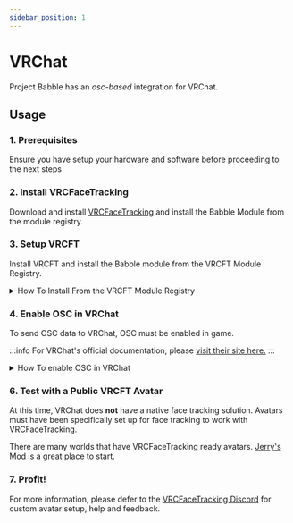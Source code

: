 ```yaml
---
sidebar_position: 1
---
```


# VRChat
Project Babble has an *osc-based* integration for VRChat.

## Usage

### 1. Prerequisites 
Ensure you have setup your hardware and software before proceeding to the next steps

### 2. Install VRCFaceTracking
Download and install [VRCFaceTracking](https://docs.vrcft.io/) and install the Babble Module from the module registry. 

### 3. Setup VRCFT 
Install VRCFT and install the Babble module from the VRCFT Module Registry.
<details>
  <summary>How To Install From the VRCFT Module Registry</summary>

  1. Go to the Module Registry Tab in VRCFaceTracking
  1. Select the babble module
  1. Click the "Install" button

  ---
  <div style={{
    width: '90%',
    height: 'auto',
    margin: 'auto',
    display: 'block'
  }}>
  </div>
    <img src={require("@site/static/img/vrc_vrcft_module_install.png").default}/>
</details>

### 4. Enable OSC in VRChat
To send OSC data to VRChat, OSC must be enabled in game. 

:::info
For VRChat's official documentation, please [visit their site here.](https://docs.vrchat.com/docs/osc-overview)
:::

<details>
  <summary>How To enable OSC in VRChat</summary>

  1. Open your radial menu
  1. Click the "Enabled" field to turn OSC on.
  ---
  <div style={{
    width: '90%',
    height: 'auto',
    margin: 'auto',
    display: 'flex'
  }}>
  </div>
    <img src={require("@site/static/img/vrc_vrc_osc_menu.png").default}/>
</details>

### 6. Test with a Public VRCFT Avatar
At this time, VRChat does **not** have a native face tracking solution. Avatars must have been specifically set up for face tracking to work with VRCFaceTracking.

There are many worlds that have VRCFaceTracking ready avatars. [Jerry's Mod](https://vrchat.com/home/launch?worldId=wrld_b24fbb7c-9369-4cff-9242-32a35d44a8e8) is a great place to start.

### 7. Profit!
For more information, please defer to the [VRCFaceTracking Discord](https://discord.com/invite/vrcft) for custom avatar setup, help and feedback.